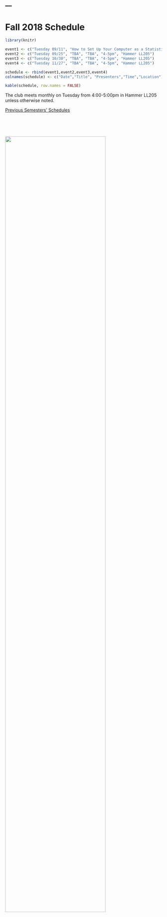 ---
---

<h1> Fall 2018 Schedule </h1>


```r

library(knitr)

event1 <- c("Tuesday 09/11", "How to Set Up Your Computer as a Statistician", "TBA", "4-5pm", "Hammer LL205")
event2 <- c("Tuesday 09/25", "TBA", "TBA", "4-5pm", "Hammer LL205")
event3 <- c("Tuesday 10/30", "TBA", "TBA", "4-5pm", "Hammer LL205")
event4 <- c("Tuesday 11/27", "TBA", "TBA", "4-5pm", "Hammer LL205")

schedule <- rbind(event1,event2,event3,event4)
colnames(schedule) <- c("Date","Title", "Presenters","Time","Location")

kable(schedule, row.names = FALSE)

```


<p style="font-size:14px;"> The club meets monthly on Tuesday from 4:00-5:00pm in Hammer LL205 unless otherwise noted.</p>

<p style="font-size:14px;"> [Previous Semesters' Schedules](old_schedule.html) </p>

<p>&nbsp;</p>
<p>&nbsp;</p>

<img src="images/mailman_biostats_4c_horiz.png" style="width:80%" class="center">

